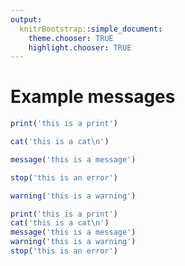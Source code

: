 ```yaml
---
output:
  knitrBootstrap::simple_document:
    theme.chooser: TRUE
    highlight.chooser: TRUE
---
```

<!--
%\VignetteEngine{knitr}
%\VignetteIndexEntry{Messages}
-->
# Example messages #
```r
print('this is a print')
```
```r
cat('this is a cat\n')
```
```r
message('this is a message')
```
```r
stop('this is an error')
```
```r
warning('this is a warning')
```
```r
print('this is a print')
cat('this is a cat\n')
message('this is a message')
warning('this is a warning')
stop('this is an error')
```
